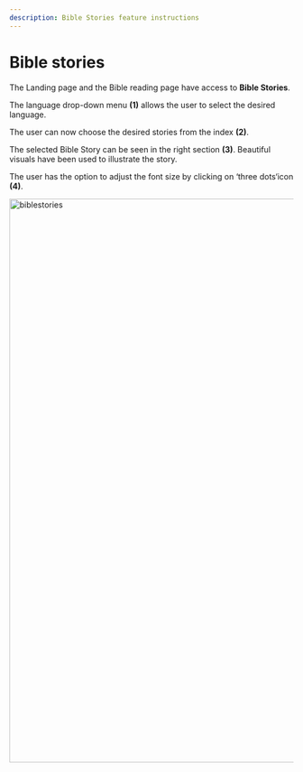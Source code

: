 ```yaml
---
description: Bible Stories feature instructions
---
```


# Bible stories

The Landing page and the Bible reading page have access to **Bible Stories**.

The language drop-down menu **(1)** allows the user to select the desired language.

The user can now choose the desired stories from the index **(2)**.

The selected Bible Story can be seen in the right section **(3)**. Beautiful visuals have been used to illustrate the story.

The user has the option to adjust the font size by clicking on ‘three dots‘icon **(4)**.

<img src="/img/assets/biblestories.png" width="1000px" alt="biblestories" />
